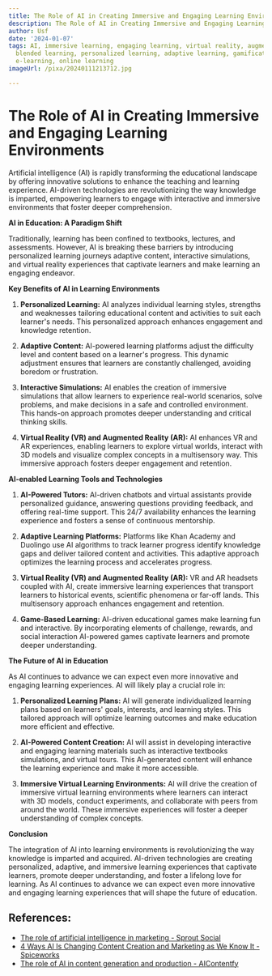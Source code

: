 ```yaml
---
title: The Role of AI in Creating Immersive and Engaging Learning Environments
description: The Role of AI in Creating Immersive and Engaging Learning Environments
author: Usf
date: '2024-01-07'
tags: AI, immersive learning, engaging learning, virtual reality, augmented reality,
  blended learning, personalized learning, adaptive learning, gamification, simulation,
  e-learning, online learning
imageUrl: /pixa/20240111213712.jpg

---
```

# The Role of AI in Creating Immersive and Engaging Learning Environments

Artificial intelligence (AI) is rapidly transforming the educational landscape by offering innovative solutions to enhance the teaching and learning experience. AI-driven technologies are revolutionizing the way knowledge is imparted, empowering learners to engage with  interactive and  immersive environments that foster deeper comprehension.

**AI in  Education: A Paradigm Shift**

Traditionally, learning has been confined to textbooks, lectures, and assessments. However, AI is breaking these barriers by introducing personalized learning journeys adaptive content,  interactive simulations, and virtual reality experiences  that captivate learners and  make learning an engaging endeavor.

**Key Benefits of AI in Learning  Environments**

1. **Personalized Learning:** AI analyzes individual learning styles, strengths and weaknesses tailoring educational content and activities  to suit each learner's needs.  This personalized approach enhances  engagement and knowledge retention.

2. **Adaptive  Content:** AI-powered learning platforms adjust  the difficulty level and content based on a learner's progress. This dynamic adjustment ensures that learners are constantly challenged, avoiding boredom or frustration.

3. **Interactive Simulations:** AI enables the  creation of immersive simulations that allow learners to experience real-world scenarios, solve problems, and make decisions in a safe and controlled environment. This hands-on  approach promotes  deeper understanding and critical thinking skills.

4. **Virtual  Reality (VR) and Augmented Reality (AR):** AI  enhances VR and AR experiences, enabling  learners to explore virtual worlds, interact with 3D models and visualize complex concepts in a multisensory way. This  immersive approach fosters deeper engagement and retention.

**AI-enabled Learning Tools and  Technologies**

1. **AI-Powered Tutors:** AI-driven chatbots and virtual assistants provide personalized guidance, answering questions providing feedback, and offering real-time support. This 24/7 availability enhances the learning experience  and fosters a sense of continuous  mentorship.

2. **Adaptive Learning Platforms:** Platforms like Khan Academy and Duolingo  use AI algorithms to track learner progress identify knowledge gaps and  deliver tailored content and activities. This adaptive approach  optimizes the learning process and accelerates progress.

3.  **Virtual Reality (VR) and Augmented Reality (AR):** VR and AR headsets coupled with  AI, create immersive learning experiences that  transport learners to historical events, scientific  phenomena  or far-off lands. This multisensory approach enhances engagement and retention.

4. **Game-Based Learning:** AI-driven  educational games make learning fun  and  interactive. By incorporating elements  of challenge, rewards, and social interaction AI-powered games captivate learners  and  promote deeper understanding.

**The Future of AI  in Education**

As AI continues to advance we can expect even more innovative and  engaging learning experiences. AI will  likely play a crucial role in:

1. **Personalized Learning Plans:** AI will generate individualized  learning plans based on learners' goals, interests, and learning styles. This tailored approach  will optimize learning outcomes and make education more efficient and effective.

2. **AI-Powered Content Creation:** AI  will assist in developing interactive and engaging learning materials such as interactive textbooks simulations, and virtual tours. This AI-generated  content will enhance the learning experience  and make it more accessible.

3. **Immersive Virtual Learning Environments:** AI will drive the creation  of immersive  virtual learning environments  where learners can interact with 3D models, conduct experiments, and collaborate with peers from around the world. These immersive experiences will foster a deeper understanding of complex concepts.

**Conclusion**

The integration of AI into learning environments is revolutionizing  the way knowledge  is imparted and acquired. AI-driven technologies  are creating personalized,  adaptive, and immersive learning experiences  that captivate learners, promote deeper  understanding, and foster a lifelong love for learning. As AI continues to advance  we can expect even more  innovative and engaging learning experiences that will shape  the future of education.

## References:
- [The role of artificial intelligence in marketing - Sprout Social](https://sproutsocial.com/insights/ai-marketing/)
- [4 Ways AI Is Changing Content Creation and Marketing as We Know It - Spiceworks](https://www.spiceworks.com/marketing/ai-in-marketing/articles/leveraging-ai-for-content-creation/amp/)
- [The role of AI in content generation and production - AIContentfy](https://aicontentfy.com/en/blog/role-of-ai-in-content-generation-and-production)
